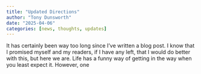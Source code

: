 ```yaml
---
title: "Updated Directions"
author: "Tony Dunsworth"
date: "2025-04-06"
categories: [news, thoughts, updates]
---
```


It has certainly been way too long since I've written a blog post. I know that I promised myself and my readers, if I have any left, that I would do better with this, but here we are. Life has a funny way of getting in the way when you least expect it. However, one 